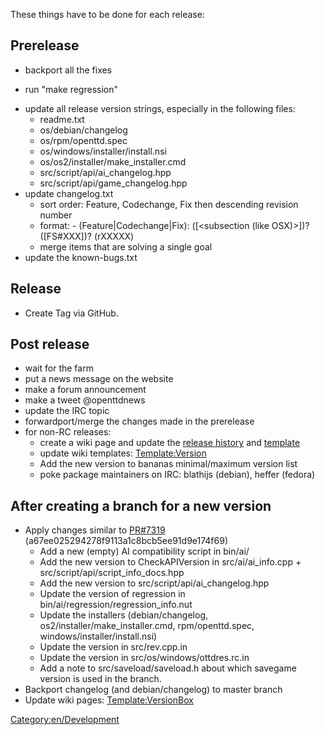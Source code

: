 {{en/DevDoc}}

These things have to be done for each release:

==Prerelease==
* backport all the fixes

* run "make regression"

* update all release version strings, especially in the following files:
** readme.txt
** os/debian/changelog
** os/rpm/openttd.spec
** os/windows/installer/install.nsi
** os/os2/installer/make_installer.cmd
** src/script/api/ai_changelog.hpp
** src/script/api/game_changelog.hpp
* update changelog.txt
** sort order: Feature, Codechange, Fix then descending revision number
** format: - (Feature|Codechange|Fix): ([<subsection (like OSX)>])? <message> ([FS#XXX])? (rXXXXX)
** merge items that are solving a single goal
* update the known-bugs.txt

==Release==
* Create Tag via GitHub.

==Post release==
* wait for the farm
* put a news message on the website
* make a forum announcement
* make a tweet @openttdnews
* update the IRC topic
* forwardport/merge the changes made in the prerelease
* for non-RC releases:
** create a wiki page and update the [[Main/en/OpenTTD Release History|release history]] and [[Template/en/OTTDVersions|template]]
** update wiki templates: [[Template/en/Version|Template:Version]]
** Add the new version to bananas minimal/maximum version list
** poke package maintainers on IRC: blathijs (debian), heffer (fedora)

==After creating a branch for a new version==
* Apply changes similar to [https://github.com/OpenTTD/OpenTTD/pull/7319 PR#7319] (a67ee025294278f9113a1c8bcb5ee91d9e174f69)
** Add a new (empty) AI compatibility script in bin/ai/
** Add the new version to CheckAPIVersion in src/ai/ai_info.cpp + src/script/api/script_info_docs.hpp
** Add the new version to src/script/api/ai_changelog.hpp
** Update the version of regression in bin/ai/regression/regression_info.nut
** Update the installers (debian/changelog, os2/installer/make_installer.cmd, rpm/openttd.spec, windows/installer/install.nsi)
** Update the version in src/rev.cpp.in
** Update the version in src/os/windows/ottdres.rc.in
** Add a note to src/saveload/saveload.h about which savegame version is used in the branch.
* Backport changelog (and debian/changelog) to master branch
* Update wiki pages: [[Template/en/VersionBox|Template:VersionBox]]

[[Category:en/Development]]